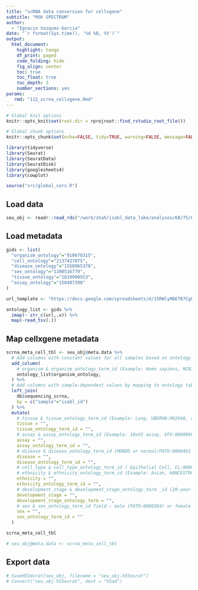 ```yaml
---
title: "scRNA data conversion for cellxgene"
subtitle: "MSK SPECTRUM"
author:
  - "Ignacio Vazquez-Garcia"
date: "`r format(Sys.time(), '%d %B, %Y')`"
output: 
  html_document:
    highlight: tango
    df_print: paged
    code_folding: hide
    fig_align: center
    toc: true
    toc_float: true
    toc_depth: 3
    number_sections: yes
params:
   rmd: "112_scrna_cellxgene.Rmd"
---
```


```r
# Global knit options
knitr::opts_knit$set(root.dir = rprojroot::find_rstudio_root_file())

# Global chunk options
knitr::opts_chunk$set(echo=FALSE, tidy=TRUE, warning=FALSE, message=FALSE)
```

```r

library(tidyverse)
library(Seurat)
library(SeuratData)
library(SeuratDisk)
library(googlesheets4)
library(cowplot)

source("src/global_vars.R")

```

## Load data

```r

seu_obj <- readr::read_rds("/work/shah/isabl_data_lake/analyses/68/75/6875/RNASCP/outs/integrated_seurat_final.rds")

```

## Load metadata

```r

gids <- list(
  "organism_ontology"="910670315",
  "cell_ontology"="2137427075",
  "disease_ontology"="1550965376",
  "sex_ontology"="1100516779",
  "tissue_ontology"="1819990913",
  "assay_ontology"="150407398"
)

url_template <- "https://docs.google.com/spreadsheets/d/15RWlyM8EfB7CgFGc22nIw0yBErkdHz0EFf0DYBMae2M/export?format=tsv&id=15RWlyM8EfB7CgFGc22nIw0yBErkdHz0EFf0DYBMae2M&gid="

ontology_list <- gids %>% 
  imap(~ str_c(url,.x)) %>%
  map(~read_tsv(.))

```

## Map cellxgene metadata

```r

scrna_meta_cell_tbl <- seu_obj@meta.data %>%
  # Add columns with constant values for all samples based on ontology table
  add_column(
    # organism & organism_ontology_term_id (Example: Homo sapiens, NCBITaxon:9606)
    ontology_list$organism_ontology,
  ) %>%
  # Add columns with sample-dependent values by mapping to ontology table
  left_join(
    db$sequencing_scrna,
    by = c("sample"="isabl_id")
  ) %>%
  mutate(
    # tissue & tissue_ontology_term_id (Example: Lung, UBERON:002048, or for cell cultures CL with both values appended with " (cell culture)")
    tissue = "",
    tissue_ontology_term_id = "",
    # assay & assay_ontology_term_id (Example: 10xV2 assay, EFO:0009899)
    assay = "",
    assay_ontology_term_id = "",
    # disease & disease_ontology_term_id (MONDO or normal/PATO:0000461 if healthy)
    disease = "",
    disease_ontology_term_id = "",
    # cell_type & cell_type_ontology_term_id ( Epithelial Cell, CL:0000066)
    # ethnicity & ethnicity_ontology_term_id (Example: Asian, HANCESTRO:0008, ‘unknown’ if info unavailable)
    ethnicity = "",
    ethnicity_ontology_term_id = "",
    # development_stage & development_stage_ontology_term _id (20-year-old human stage,HsapDv:0000114, ‘unknown’ if info unavailable)
    development_stage = "",
    development_stage_ontology_term = "",
    # sex & sex_ontology_term_id field – male (PATO:0000384) or female (PATO:0000383) ('unknown' if info unavailable)
    sex = "",
    sex_ontology_term_id = ""
  )

scrna_meta_cell_tbl

# seu_obj@meta.data <- scrna_meta_cell_tbl

```

## Export data

```r

# SaveH5Seurat(seu_obj, filename = "seu_obj.h5Seurat")
# Convert("seu_obj.h5Seurat", dest = "h5ad")

```